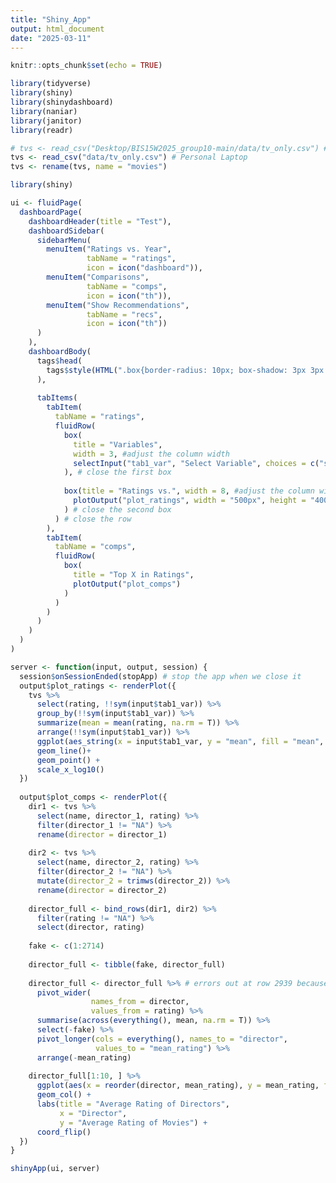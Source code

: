```yaml
---
title: "Shiny_App"
output: html_document
date: "2025-03-11"
---
```


```r
knitr::opts_chunk$set(echo = TRUE)
```

```r
library(tidyverse)
library(shiny)
library(shinydashboard)
library(naniar)
library(janitor)
library(readr)
```

```r
# tvs <- read_csv("Desktop/BIS15W2025_group10-main/data/tv_only.csv") # Lab Macs
tvs <- read_csv("data/tv_only.csv") # Personal Laptop
tvs <- rename(tvs, name = "movies")
```


```r
library(shiny)

ui <- fluidPage(
  dashboardPage(
    dashboardHeader(title = "Test"),
    dashboardSidebar(
      sidebarMenu(
        menuItem("Ratings vs. Year", 
                 tabName = "ratings", 
                 icon = icon("dashboard")),
        menuItem("Comparisons", 
                 tabName = "comps", 
                 icon = icon("th")),
        menuItem("Show Recommendations", 
                 tabName = "recs", 
                 icon = icon("th"))
      )
    ),
    dashboardBody(
      tags$head(
        tags$style(HTML(".box{border-radius: 10px; box-shadow: 3px 3px 5px #888888;}"))
      ),
      
      tabItems(
        tabItem(
          tabName = "ratings",
          fluidRow(
            box(
              title = "Variables",
              width = 3, #adjust the column width
              selectInput("tab1_var", "Select Variable", choices = c("start_year", "votes"), selected = "start_year")
            ), # close the first box    
      
            box(title = "Ratings vs.", width = 8, #adjust the column width and add title
              plotOutput("plot_ratings", width = "500px", height = "400px")
            ) # close the second box
          ) # close the row
        ),
        tabItem(
          tabName = "comps",
          fluidRow(
            box(
              title = "Top X in Ratings",
              plotOutput("plot_comps")
            )
          )
        )
      )
    )
  )
)

server <- function(input, output, session) {
  session$onSessionEnded(stopApp) # stop the app when we close it
  output$plot_ratings <- renderPlot({
    tvs %>% 
      select(rating, !!sym(input$tab1_var)) %>% 
      group_by(!!sym(input$tab1_var)) %>% 
      summarize(mean = mean(rating, na.rm = T)) %>% 
      arrange(!!sym(input$tab1_var)) %>% 
      ggplot(aes_string(x = input$tab1_var, y = "mean", fill = "mean", color = "mean"))+
      geom_line()+
      geom_point() +
      scale_x_log10()
  })
  
  output$plot_comps <- renderPlot({
    dir1 <- tvs %>% 
      select(name, director_1, rating) %>% 
      filter(director_1 != "NA") %>% 
      rename(director = director_1)
    
    dir2 <- tvs %>% 
      select(name, director_2, rating) %>% 
      filter(director_2 != "NA") %>% 
      mutate(director_2 = trimws(director_2)) %>% 
      rename(director = director_2)
    
    director_full <- bind_rows(dir1, dir2) %>% 
      filter(rating != "NA") %>% 
      select(director, rating)
    
    fake <- c(1:2714)
    
    director_full <- tibble(fake, director_full)
    
    director_full <- director_full %>% # errors out at row 2939 because there are multiple entries with the same movie and director that have different ratings
      pivot_wider(
                  names_from = director,
                  values_from = rating) %>% 
      summarise(across(everything(), mean, na.rm = T)) %>% 
      select(-fake) %>% 
      pivot_longer(cols = everything(), names_to = "director",
                   values_to = "mean_rating") %>% 
      arrange(-mean_rating) 
      
    director_full[1:10, ] %>% 
      ggplot(aes(x = reorder(director, mean_rating), y = mean_rating, fill = director)) +
      geom_col() +
      labs(title = "Average Rating of Directors",
           x = "Director",
           y = "Average Rating of Movies") +
      coord_flip()
  })
}

shinyApp(ui, server)
```

